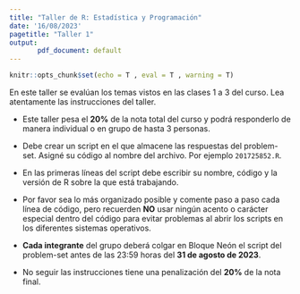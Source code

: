 ```yaml
---
title: "Taller de R: Estadística y Programación"
date: '16/08/2023'
pagetitle: "Taller 1"
output: 
       pdf_document: default
---
```


<!-- Configuracion de la consola de R -->

```r
knitr::opts_chunk$set(echo = T , eval = T , warning = T)
```

En este taller se evalúan los temas vistos en las clases 1 a 3 del curso. Lea atentamente las instrucciones del taller.

<!----------------------------------------------------------------------------->

```{=tex}
\begin{center} \textcolor{blue}{\subsection{Instrucciones}} \end{center}
```
-   Este taller pesa el **20%** de la nota total del curso y podrá responderlo de manera individual o en grupo de hasta 3 personas. 

- Debe crear un script en el que almacene las respuestas del problem-set. Asigné su código al nombre del archivo. Por ejemplo `201725852.R`.

- En las primeras líneas del script debe escribir su nombre, código y la versión de R sobre la que está trabajando.

-   Por favor sea lo más organizado posible y comente paso a paso cada línea de código, pero recuerden **NO** usar ningún acento o carácter especial dentro del código para evitar problemas al abrir los scripts en los diferentes sistemas operativos.

-   **Cada integrante** del grupo deberá colgar en Bloque Neón el script del problem-set antes de las 23:59 horas del **31 de agosto de 2023**.

-   No seguir las instrucciones tiene una penalización del **20%** de la nota final.

<!----------------------------------------------------------------------------->
```{=tex}
\begin{center} \textcolor{blue}{\section{Problem-set}} \end{center}
```

<!----------------->
\section{Introducción a R: Operadores y Funciones}

\begin{itemize}
\item \textbf{Operadores aritméticos:} Realize una operación que calcule el resultado de \(7\) elevado a la potencia de \(3\).

\item \textbf{Operador lógico:} Escribe un ejemplo de una expresión que utilice un operador lógico para verificar si el valor de \(2\) es mayor que \(10\).

\item \textbf{Instalación y llamada de una librería:} Instala y llama a la librería \texttt{dplyr} en R. Puede usar la librería `pacman` o alternativamente, utilize las funciones \texttt{install.packages()} y \texttt{require()}.

\item \textbf{Obtener información sobre una función:} Utilizando la función de ayuda, obtén información sobre la función \texttt{sum()} y muestra un ejemplo de cómo se usa.
\end{itemize}

<!----------------->
\section{Fundamentos de programación: Objetos y Workspace}

\begin{itemize}
\item \textbf{Creación y eliminación de objetos en el workspace:} Crea un objeto llamado \texttt{mi\_numero} y asígnale el valor numérico \(25\) y otro obeto llamado \texttt{mi\_numero\_2} que sea igual al objeto \texttt{mi\_numero} a la potencia de \(2\). Ahora elimine el objeto \texttt{mi\_numero} del workspace utilizando las funciones vistas en clase.

\item \textbf{Mostrar lista de objetos en el workspace:} Muestra el código que permite imprimir la lista de todos los objetos disponibles en el workspace.

\item \textbf{Guardar el contenido del workspace en un archivo:} Explica con un ejemplo cómo se guarda el contenido del workspace en un archivo llamado \texttt{"backup.RData"}. (**Hint:** Use la función \texttt{save.image()})
\end{itemize}

<!----------------->
\section{Estructura de datos en R: Vectores y Dataframes}

\begin{itemize}
\item \textbf{Creación de un vector:} Cree un vector llamado \texttt{mi\_vector} que contenga los nombres de los días de la semana.

\item \textbf{Creación de una matriz numérica:} Defina una matriz \texttt{mi\_matriz} de \(3\) filas y \(2\) columnas con valores numéricos de tu elección.

\item \textbf{Creación de un dataframe y acceso a columna:} Cree un dataframe llamado \texttt{mi\_dataframe} con dos columnas: "nombre" y "edad", y agrega algunos datos.

\item \textbf{Tibbles:} Convierta \texttt{mi\_dataframe} en un tibble y muestra cómo se accede a la columna "nombre".
\end{itemize}

<!----------------->
\section{Estructura de datos en R: Listas y Manipulación}

\begin{itemize}
\item \textbf{Creación de una lista:} Genere una lista llamada \texttt{mi\_lista} que contenga un vector numérico, un dataframe y un valor lógico.

\item \textbf{Acceso a elementos de una lista:} Explique con un ejemplo cómo acceder al segundo elemento del vector dentro de \texttt{mi\_lista}.

\item \textbf{Combinación de listas:}
Combina las listas \texttt{lista1} y \texttt{lista2} en una nueva lista llamada \texttt{lista\_combinada}.

\item \textbf{Lista de listas:} Crea una lista de listas donde cada elemento sea una lista que contenga un vector de nombres y un dataframe.
\end{itemize}



